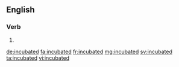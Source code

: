 ==English==

===Verb===
{{head|en|verb form}}

# {{en-past of|incubate}}

[[de:incubated]]
[[fa:incubated]]
[[fr:incubated]]
[[mg:incubated]]
[[sv:incubated]]
[[ta:incubated]]
[[vi:incubated]]